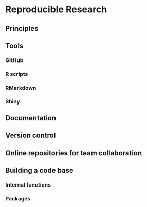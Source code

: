 # Reproducible Research {#reproducible-research}

## Principles
## Tools
### GitHub
### R scripts
### RMarkdown
### Shiny
## Documentation
## Version control
## Online repositories for team collaboration
## Building a code base
### Internal functions
### Packages
